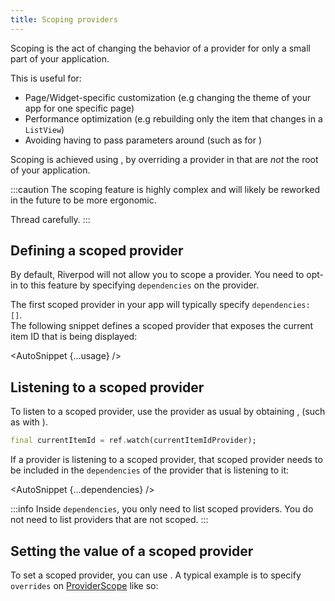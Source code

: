 ```yaml
---
title: Scoping providers
---
```


Scoping is the act of changing the behavior of a provider for only a small part of your application.

This is useful for:
- Page/Widget-specific customization (e.g changing the theme of your app for one specific page)
- Performance optimization (e.g rebuilding only the item that changes in a `ListView`)
- Avoiding having to pass parameters around (such as for <Link documentID="concepts2/family" />)

Scoping is achieved using <Link documentID="concepts2/overrides" />, by 
overriding a provider in <Link documentID="concepts2/containers" /> that are _not_ the root of your application.

:::caution
The scoping feature is highly complex and will likely be
reworked in the future to be more ergonomic.  

Thread carefully.
:::


## Defining a scoped provider

By default, Riverpod will not allow you to scope a provider. You need to opt-in to this feature by
specifying `dependencies` on the provider.

The first scoped provider in your app will typically specify `dependencies: []`.  
The following snippet defines a scoped provider that exposes the current item ID that is being displayed:

<AutoSnippet {...usage} />

## Listening to a scoped provider

To listen to a scoped provider, use the provider as usual by obtaining <Link documentID="concepts2/refs" />,
(such as with <Link documentID="concepts2/consumers" />).

```dart
final currentItemId = ref.watch(currentItemIdProvider);
```

If a provider is listening to a scoped provider, that scoped provider
needs to be included in the `dependencies` of the provider that is listening to it:

<AutoSnippet {...dependencies} />

:::info
Inside `dependencies`, you only need to list scoped providers.
You do not need to list providers that are not scoped.
:::

## Setting the value of a scoped provider

To set a scoped provider, you can use <Link documentID="concepts2/overrides" />.
A typical example is to specify `overrides` on [ProviderScope] like so:

<AutoSnippet raw={override} />

[ProviderScope]: https://pub.dev/documentation/flutter_riverpod/latest/flutter_riverpod/ProviderScope-class.html